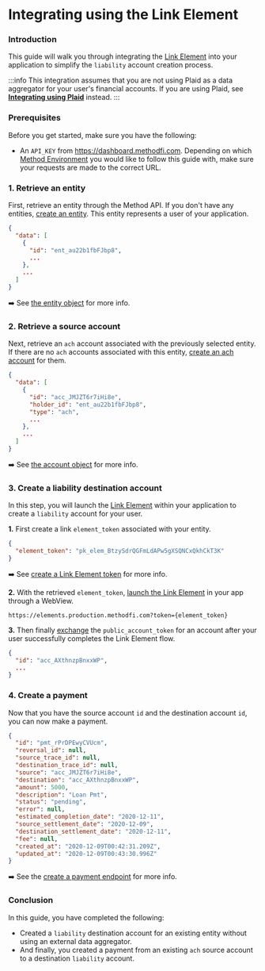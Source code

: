 
# Integrating using the Link Element

### Introduction
This guide will walk you through integrating the [Link Element](/api/elements/link/intro) into your application to simplify the `liability` account creation process.

:::info
This integration assumes that you are not using Plaid as a data aggregator for your user's financial accounts. If you are using Plaid, see [**Integrating using Plaid**](/guides/integrations/using-plaid) instead.
:::

### Prerequisites
Before you get started, make sure you have the following:

- An `API_KEY` from https://dashboard.methodfi.com. Depending on which [Method Environment](/api/environments) you would like to follow this guide with, make sure your requests are made to the correct URL.

### 1. Retrieve an entity
First, retrieve an entity through the Method API. If you don't have any entities, [create an entity](/api/core/entities/create-individual). This entity represents a user of your application.


<EntitiesList />

```json
{
  "data": [
    {
      "id": "ent_au22b1fbFJbp8",
      ...
    },
    ...
  ]
}
```

➡️ See [the entity object](/api/core/entities/object) for more info.

### 2. Retrieve a source account
Next, retrieve an `ach` account associated with the previously selected entity. If there are no `ach` accounts associated with this entity, [create an ach account](/api/core/accounts/create) for them.

<AccountsList />

```json
{
  "data": [
    {
      "id": "acc_JMJZT6r7iHi8e",
      "holder_id": "ent_au22b1fbFJbp8",
      "type": "ach",
      ...
    },
    ...
  ]
}
```

➡️ See [the account object](/api/core/accounts/object) for more info.

### 3. Create a liability destination account
In this step, you will launch the [Link Element](/api/elements/link/intro) within your application to create a `liability` account for your user.

**1.** First create a link `element_token` associated with your entity.

<ElementsCreateLinkToken2 />

```json
{
  "element_token": "pk_elem_BtzySdrQGFmLdAPw5gXSQNCxQkhCkT3K"
}
```

➡️ See [create a Link Element token](/api/elements/link/implementation/create-token) for more info.

**2.** With the retrieved `element_token`, [launch the Link Element](/api/elements/link/implementation/launch-link) in your app through a WebView.
```
https://elements.production.methodfi.com?token={element_token}
```

**3.** Then finally [exchange](/api/elements/link/implementation/exchange-public-accounts) the `public_account_token` for an account after your user successfully completes the Link Element flow.

<ElementsExchangePublicAccountToken />

```json
{
  "id": "acc_AXthnzpBnxxWP",
  ...
}
```


### 4. Create a payment

Now that you have the source account `id` and the destination account `id`, you can now make a payment.

<PaymentsCreate />

```json
{
  "id": "pmt_rPrDPEwyCVUcm",
  "reversal_id": null,
  "source_trace_id": null,
  "destination_trace_id": null,
  "source": "acc_JMJZT6r7iHi8e",
  "destination": "acc_AXthnzpBnxxWP",
  "amount": 5000,
  "description": "Loan Pmt",
  "status": "pending",
  "error": null,
  "estimated_completion_date": "2020-12-11",
  "source_settlement_date": "2020-12-09",
  "destination_settlement_date": "2020-12-11",
  "fee": null,
  "created_at": "2020-12-09T00:42:31.209Z",
  "updated_at": "2020-12-09T00:43:30.996Z"
}
```

➡️  See the [create a payment endpoint](/api/core/payments/create) for more info.


### Conclusion
In this guide, you have completed the following:
- Created a `liability` destination account for an existing entity without using an external data aggregator.
- And finally, you created a payment from an existing `ach` source account to a destination `liability` account.

